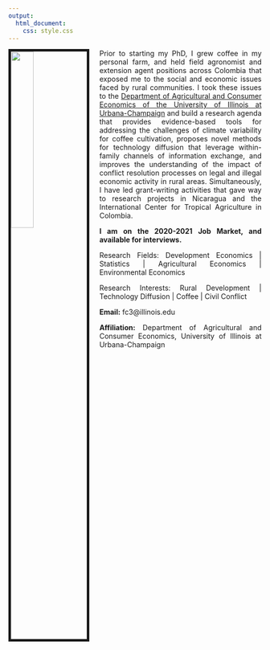 ```yaml
---
output:
  html_document:
    css: style.css
---
```


<link rel="stylesheet" href="styles.css" type="text/css">

<img src="C:/Users/fc3/Box/JMarket/f-ceballos-s/f-ceballos-s.github.io/JMc_pic.jpg" style="width:30%; border:5px solid; margin-right: 20px" align="left">

<style>
body {
text-align: justify}
</style>

Prior to starting my PhD, I grew coffee in my personal farm, and held field agronomist and extension agent positions across Colombia that exposed me to the social and economic issues faced by rural communities. I took these issues to the [Department of Agricultural and Consumer Economics of the University of Illinois at Urbana-Champaign](https://ace.illinois.edu/) and build a research agenda that provides evidence-based tools for addressing the challenges of climate variability for coffee cultivation, proposes novel methods for technology diffusion that leverage within-family channels of information exchange, and improves the understanding of the impact of conflict resolution processes on legal and illegal economic activity in rural areas. Simultaneously, I have led grant-writing activities that gave way to research projects in Nicaragua and the International Center for Tropical Agriculture in Colombia. 

**I am on the 2020-2021 Job Market, and available for interviews.**

Research Fields: Development Economics | Statistics | Agricultural Economics | Environmental Economics 

Research Interests: Rural Development | Technology Diffusion | Coffee | Civil Conflict

**Email:** fc3@illinois.edu   

**Affiliation:** Department of Agricultural and Consumer Economics, University of Illinois at Urbana-Champaign